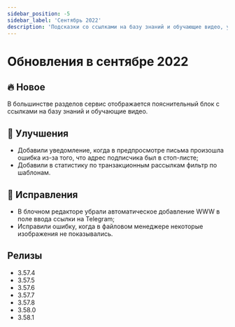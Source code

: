 ```yaml
---
sidebar_position: -5
sidebar_label: 'Сентябрь 2022'
description: 'Подсказки со ссылками на базу знаний и обучающие видео, улучшения в статистике и некоторые исправления'
---
```


# Обновления в сентябре 2022

## 🔥 Новое

В большинстве разделов сервис отображается пояснительный блок с ссылками на базу знаний и обучающие видео.

## 🚀 Улучшения

- Добавили уведомление, когда в предпросмотре письма произошла ошибка из-за того, что адрес подписчика был в стоп-листе;
- Добавили в статистику по транзакционным рассылкам фильтр по шаблонам.

## 🐛 Исправления

- В блочном редакторе убрали автоматическое добавление WWW в поле ввода ссылки на Telegram;
- Исправили ошибку, когда в файловом менеджере некоторые изображения не показывались.

## Релизы

- 3.57.4
- 3.57.5
- 3.57.6
- 3.57.7
- 3.57.8
- 3.58.0
- 3.58.1
